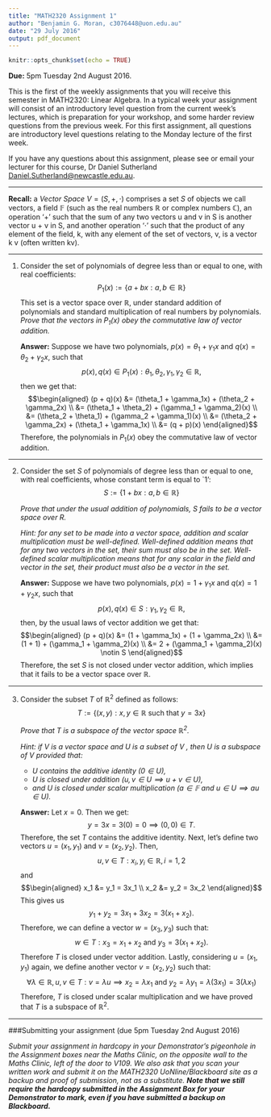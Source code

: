 ```yaml
---
title: "MATH2320 Assignment 1"
author: "Benjamin G. Moran, c3076448@uon.edu.au"
date: "29 July 2016"
output: pdf_document 
---
```


```r
knitr::opts_chunk$set(echo = TRUE) 
```
**Due:** 5pm Tuesday 2nd August 2016.

This is the first of the weekly assignments that you will receive this semester in MATH2320: Linear Algebra. In a typical week your assignment will consist of an introductory level question from the current week's lectures, which is preparation for your workshop, and some harder review questions from the previous week. For this first assignment, all questions are introductory level questions relating to the Monday lecture of the first week.

If you have any questions about this assignment, please see or email your lecturer for this course, Dr Daniel Sutherland <Daniel.Sutherland@newcastle.edu.au>.

***


**Recall:** a _Vector Space_ $V = (S, +, \cdot)$ comprises a set _S_ of objects we call vectors, a field $\mathbb F$ (such as the real numbers $\mathbb R$ or complex numbers $\mathbb C$), an operation '$+$' such that the sum of any two vectors u and v in S is another vector u + v in S, and another operation '$\cdot$' such that the product of any element of the field, k, with any element of the set of vectors, v, is a vector k v (often written kv).

***

1. Consider the set of polynomials of degree less than or equal to one, with real coefficients: $$P_1(x) := \{a + bx : a, b \in \mathbb{R}\}$$ This set is a vector space over $\mathbb{R}$, under standard addition of polynomials and standard multiplication of real numbers by polynomials. 
*Prove that the vectors in $P_1(x)$ obey the commutative law of vector addition.*

    **Answer:** Suppose we have two polynomials, $p(x)= \theta_1 + \gamma_1x$ and $q(x)=\theta_2 + \gamma_2x$, such that 
    $$p(x), q(x) \in P_1(x): \theta_1, \theta_2, \gamma_1, \gamma_2 \in \mathbb{R},$$
    then we get that: 
    $$\begin{aligned} (p + q)(x) &= (\theta_1 + \gamma_1x) + (\theta_2 + \gamma_2x) \\ &= (\theta_1 + \theta_2) + (\gamma_1 + \gamma_2)(x) \\ &= (\theta_2 + \theta_1) + (\gamma_2 + \gamma_1)(x) \\ &= (\theta_2 + \gamma_2x) + (\theta_1 + \gamma_1x) \\ &= (q + p)(x) \end{aligned}$$ 
    Therefore, the polynomials in $P_1(x)$ obey the commutative law of vector addition.

***

2.	Consider the set _S_ of polynomials of degree less than or equal to one, with real coefficients, whose constant term is equal to `1': $$S := \{1 + bx : a, b \in \mathbb{R}\}$$ 

    *Prove that under the usual addition of polynomials, S fails to be a vector space over R.* 
    
    *Hint: for any set to be made into a vector space, addition and scalar multiplication must be well-defined. Well-defined addition means that for any two vectors in the set, their sum must also be in the set. Well-defined scalar multiplication means that for any scalar in the field and vector in the set, their product must also be a vector in the set.*
    
    **Answer:** Suppose we have two polynomials, $p(x)= 1 + \gamma_1x$ and $q(x)=1 + \gamma_2x$, such that $$p(x), q(x) \in S: \gamma_1, \gamma_2 \in \mathbb{R},$$ then, by the usual laws of vector addition we get that: 
    $$\begin{aligned} (p + q)(x) &= (1 + \gamma_1x) + (1 + \gamma_2x) \\ &= (1 + 1) + (\gamma_1 + \gamma_2)(x) \\ &= 2 + (\gamma_1 + \gamma_2)(x)  \notin S \end{aligned}$$
    Therefore, the set *S* is not closed under vector addition, which implies that it fails to be a vector space over $\mathbb{R}$. 

***

3. Consider the subset _T_ of $\mathbb{R}^2$ defined as follows: $$T := \{(x, y) : x, y \in \mathbb{R} \text{ such that } y = 3x\}$$

    *Prove that T is a subspace of the vector space $\mathbb{R}^2$.*

    *Hint: if V is a vector space and U is a subset of V , then U is a subspace of V provided that:*

    * _U contains the additive identity $(0 \in U)$,_
    * _U is closed under addition $(u, v \in U \implies u + v \in U)$,_
    * _and U is closed under scalar multiplication $(a \in \mathbb{F}$ and $u \in U \implies au \in U)$._
    
    **Answer:** Let $x = 0$. Then we get: $$y = 3x = 3(0) = 0 \implies (0,0) \in T.$$ Therefore, the set *T* contains the additive identity.
    Next, let's define two vectors $u = (x_1, y_1)$ and $v = (x_2, y_2)$. Then, 
    $$u,v \in T: x_i, y_i \in \mathbb{R}, i = 1,2$$ 
    and 
    $$\begin{aligned} x_1 &= y_1 = 3x_1 \\ x_2 &= y_2 = 3x_2 \end{aligned}$$
    This gives us
    $$y_1 + y_2 = 3x_1 + 3x_2 = 3(x_1 + x_2).$$ Therefore, we can define a vector $w = (x_3, y_3)$ such that: 
    $$w \in T: x_3 = x_1 + x_2 \text{ and } y_3 = 3(x_1 + x_2).$$
    Therefore *T* is closed under vector addition.
    Lastly, considering $u = (x_1, y_1)$ again, we define another vector $v = (x_2, y_2)$ such that:
    $$\forall \lambda \in \mathbb{R}, u,v \in T: v = \lambda u \implies x_2 = \lambda x_1 \text{ and } y_2 = \lambda y_1 = \lambda(3x_1) = 3(\lambda x_1)$$
    Therefore, $T$ is closed under scalar multiplication and we have proved that $T$ is a subspace of $\mathbb{R}^2$.


***

###Submitting your assignment (due 5pm Tuesday 2nd August 2016)

*Submit your assignment in hardcopy in your Demonstrator's pigeonhole in the Assignment boxes near the Maths Clinic, on the opposite wall to the Maths Clinic, left of the door to V109. We also ask that you scan your written work and submit it on the MATH2320 UoNline/Blackboard site as a backup and proof of submission, not as a substitute. __Note that we still require the hardcopy submitted in the Assignment Box for your Demonstrator to mark, even if you have submitted a backup on Blackboard.__*
 
